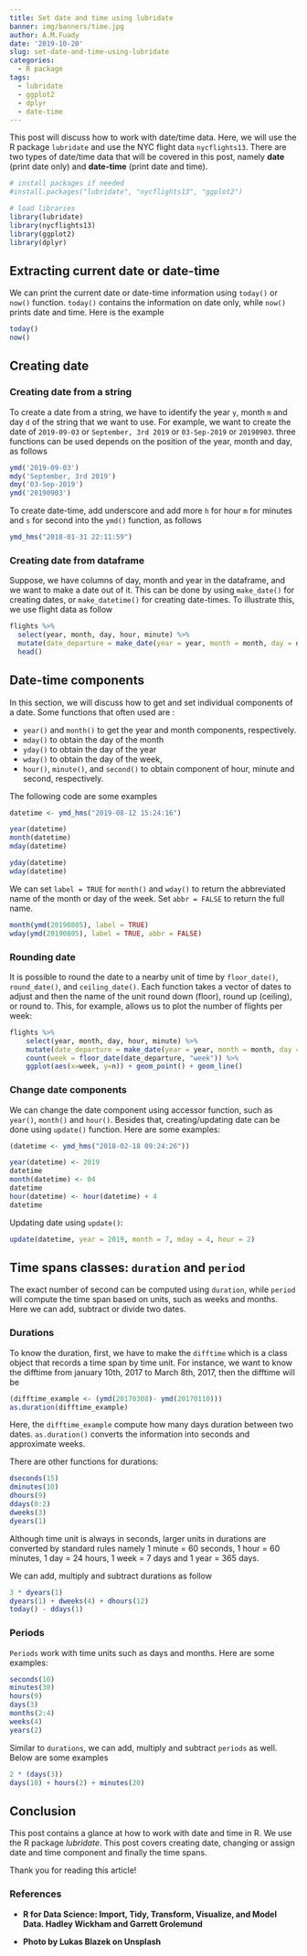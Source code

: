 ```yaml
---
title: Set date and time using lubridate
banner: img/banners/time.jpg
author: A.M.Fuady
date: '2019-10-20'
slug: set-date-and-time-using-lubridate
categories:
  - R package
tags:
  - lubridate
  - ggplot2
  - dplyr
  - date-time
---
```



This post will discuss how to work with date/time data. Here, we will use the R package `lubridate` and use the NYC flight data `nycflights13`. There are two types of date/time data that will be covered in this post, namely __date__ (print date only) and __date-time__ (print date and time).

```r
# install packages if needed
#install.packages("lubridate", "nycflights13", "ggplot2")

# load libraries
library(lubridate)
library(nycflights13)
library(ggplot2)
library(dplyr)
```


## Extracting current date or date-time
We can print the current date or date-time information using `today()` or `now()` function. `today()` contains the information on date only, while `now()` prints date and time. Here is the example

```r
today()
now()
```

## Creating date 

### Creating date from a string
To create a date from a string, we have to identify the year `y`, month `m` and day `d` of the string that we want to use. For example, we want to create the date of `2019-09-03` or `September, 3rd 2019` or `03-Sep-2019` or `20190903`. three functions can be used depends on the position of the year, month and day, as follows  

```r
ymd('2019-09-03')
mdy('September, 3rd 2019')
dmy('03-Sep-2019')
ymd('20190903')
```

To create date-time, add underscore and add more `h` for hour `m` for minutes and `s` for second into the `ymd()` function, as follows 

```r
ymd_hms("2018-01-31 22:11:59")
```

### Creating date from dataframe 
Suppose, we have columns of day, month and year in the dataframe, and we want to make a date out of it. This can be done by using  `make_date()` for creating dates, or `make_datetime()` for creating date-times. To illustrate this, we use flight data as follow



```r
flights %>% 
  select(year, month, day, hour, minute) %>%
  mutate(date_departure = make_date(year = year, month = month, day = day)) %>%
  head()
```


## Date-time components

In this section, we will discuss how to get and set individual components of a date. Some functions that often used are :

* `year()` and `month()` to get the year and month components, respectively.
* `mday()` to obtain the day of the month 
* `yday()` to obtain the day of the year 
* `wday()` to obtain the day of the week, 
* `hour()`, `minute()`, and `second()` to obtain component of hour, minute and second, respectively. 

The following code are some examples
```r
datetime <- ymd_hms("2019-08-12 15:24:16")

year(datetime)
month(datetime)
mday(datetime)

yday(datetime)
wday(datetime)
```

We can set `label = TRUE` for `month()` and `wday()` to return the abbreviated name of the month or day of the week. Set `abbr = FALSE` to return the full name.

```r
month(ymd(20190805), label = TRUE)
wday(ymd(20190805), label = TRUE, abbr = FALSE)
```

### Rounding date

It is possible to round the date to a nearby unit of time by `floor_date()`, `round_date()`, and `ceiling_date()`. Each function takes a vector of dates to adjust and then the name of the unit round down (floor), round up (ceiling), or round to. This, for example, allows us to plot the number of flights per week:

```r
flights %>% 
    select(year, month, day, hour, minute) %>%
    mutate(date_departure = make_date(year = year, month = month, day = day)) %>%
    count(week = floor_date(date_departure, "week")) %>% 
    ggplot(aes(x=week, y=n)) + geom_point() + geom_line()
```

### Change date components

We can change the date component  using accessor function, such as `year()`, `month()` and `hour()`. Besides that, creating/updating date can be done using `update()` function. Here are some examples: 

```r
(datetime <- ymd_hms("2018-02-18 09:24:26"))

year(datetime) <- 2019
datetime
month(datetime) <- 04
datetime
hour(datetime) <- hour(datetime) + 4
datetime

```

Updating date using `update()`:

```r
update(datetime, year = 2019, month = 7, mday = 4, hour = 2)
```


## Time spans classes: `duration` and `period`

The exact number of second can be computed using `duration`, while `period` will compute the time span based on units, such as weeks and months. Here we can add, subtract or divide two dates. 

### Durations

To know the duration, first, we have to make the `difftime` which is a class object that records a time span by time unit. For instance, we want to know the difftime from january 10th, 2017 to March 8th, 2017, then the difftime will be

```r
(difftime_example <- (ymd(20170308)- ymd(20170110)))
as.duration(difftime_example)
```

Here, the `difftime_example` compute how many days duration between two dates. `as.duration()` converts the information into seconds and approximate weeks. 

There are other functions for durations:  

```r
dseconds(15)
dminutes(10)
dhours(9)
ddays(0:2)
dweeks(3)
dyears(1)
```

Although time unit is always in seconds, larger units in durations are converted by standard rules namely 1 minute = 60 seconds, 1 hour = 60 minutes, 1 day = 24 hours, 1 week = 7 days and 1 year = 365 days.

We can add, multiply and subtract durations as follow

```r
3 * dyears(1)
dyears(1) + dweeks(4) + dhours(12)
today() - ddays(1)
```


### Periods

`Periods` work with time units such as days and months. Here are some examples:

```r
seconds(10)
minutes(30)
hours(9)
days(3)
months(2:4)
weeks(4)
years(2)
```

Similar to `durations`, we can add, multiply and subtract `periods` as well. Below are some examples

```r
2 * (days(3))
days(10) + hours(2) + minutes(20)
```


## Conclusion

This post contains a glance at how to work with date and time in R. We use the R package *lubridate*. This post covers creating date, changing or assign date and time component and finally the time spans. 

Thank you for reading this article!

### References
* **R for Data Science: Import, Tidy, Transform, Visualize, and Model Data. Hadley Wickham and Garrett Grolemund**

* **Photo by Lukas Blazek on Unsplash**



